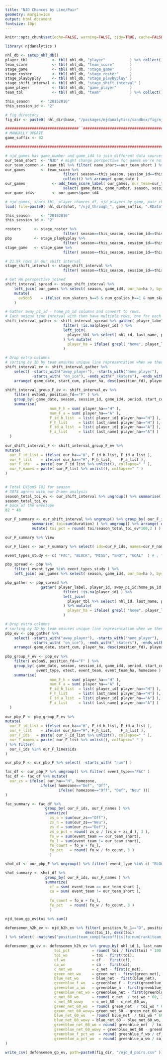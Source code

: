 ```yaml
---
title: "NJD Chances by Line/Pair"
geometry: margin=1cm
output: html_document
fontsize: 10pt
---
```


```r

knitr::opts_chunk$set(echo=FALSE, warning=FALSE, tidy=TRUE, cache=FALSE, OutDec = ",")
```

```r
library( njdanalytics )

nhl_db <- setup_nhl_db()
player_tbl           <- tbl( nhl_db, "player"           ) %>% collect()
team_score           <- tbl( nhl_db, "team_score"       )
stage_game           <- tbl( nhl_db, "stage_game"       )
stage_roster         <- tbl( nhl_db, "stage_roster"     )
stage_playbyplay     <- tbl( nhl_db, "stage_playbyplay" )
stage_shift_interval <- tbl( nhl_db, "stage_shift_interval" )
game_player          <- tbl( nhl_db, "game_player"      )
team_tbl             <- tbl( nhl_db, "team"             ) %>% collect()

this_season     <- "20152016"
this_session_id <- "2"

# fig directory
fig_dir <- paste0( nhl_dir$base, "/packages/njdanalytics/sandbox/fig/njd2016/f_lines" )

#################################``########################################
# MANUALLY UPDATE
game_suffix <- 82

#########################################################################

# njd_games has game_number and game_id4 to join different data sources
our_team_short  <- "NJD" # might change perspective for games we're not in?
our_team_common <- team_tbl %>% filter( name_short==our_team_short ) %>% select( name_common ) %>% unlist( use.names = F )
our_games       <- team_score %>% 
                          filter( season==this_season, session_id==this_session_id, team_short==our_team_short) %>%
                          collect() %>% arrange( game_date )
our_games            <- add_team_score_label( our_games, our_team=our_team_short ) %>%
                          select( game_date, game_number, season, session_id, game_id4, ha, opp_team_short, game_label )
our_game_id4s        <- our_games$game_id4

# njd_games, shots_tbl, player_chances_df, njd_players_by_game, pair_chances_df
load( file=paste0( nhl_dir$shot, "/njd_through_", game_suffix, ".RData" ))
```


```r
this_season     <- "20152016"
this_session_id <- "2"
```

```r
rosters      <- stage_roster %>% 
                          filter( season==this_season, session_id==this_session_id, game_id4 %in% our_game_id4s ) %>% collect()
pbp          <- stage_playbyplay %>% 
                          filter( season==this_season, session_id==this_session_id, game_id4 %in% our_game_id4s ) %>% collect()
stage_game   <- stage_game %>% 
                          filter( season==this_season, session_id==this_session_id, game_id4 %in% our_game_id4s ) %>% collect()

# 21.9k rows in our shift interval
stage_shift_interval <- stage_shift_interval %>%
                          filter( season==this_season, session_id==this_session_id, game_id4 %in% our_game_id4s ) %>% collect()
```

```r
# Get HA perspective joined
shift_interval_spread <- stage_shift_interval %>% 
    left_join( our_games %>% select( season, game_id4, our_ha=ha ), by=c( "season", "game_id4" ) ) %>% 
    mutate(
      ev5on5    = ifelse( num_skaters_h==5 & num_goalies_h==1 & num_skaters_a==5 & num_goalies_a==1, TRUE, FALSE )
    )

# Gather away_p1_id - home_p6_id columns and convert to rows.
# Each unique time interval with then have multiple rows, one for each on ice player.
shift_interval_gather <- shift_interval_spread %>% gather( player_label, player_id, away_p1_id:home_p6_id ) %>% 
                          filter( !is.na(player_id) ) %>% 
                          left_join(
                            player_tbl %>% select( nhl_id, last_name, position_fd ), by=c( "player_id"="nhl_id" )
                          ) %>% mutate(
                            player_ha = ifelse( grepl( "home", player_label ), "H", "A" )
                          )

# Drop extra columns
# sorting by ID by team ensures unique line representation when we then push into lists
shift_interval_ev <- shift_interval_gather %>% 
    select( -starts_with("away_player"), -starts_with("home_player"), 
            -starts_with( "on_ice"), -ends_with("_skaters"), -ends_with( "_goalie") ) %>% 
    arrange( game_date, start_cum, player_ha, desc(position_fd), player_id ) 
  
shift_interval_group_F_ev <- shift_interval_ev %>% 
    filter( ev5on5, position_fd=="F" ) %>% 
    group_by( game_date, season, session_id, game_id4, period, start_cum, duration, our_ha ) %>% 
    summarise(
                    num_F_h = sum( player_ha=="H" ),
                    num_F_a = sum( player_ha=="A" ),
                    F_id_h_list  = list( player_id[ player_ha=="H"] ),
                    F_h_list     = list( last_name[ player_ha=="H"] ),
                    F_id_a_list  = list( player_id[ player_ha=="A"] ),
                    F_a_list     = list( last_name[ player_ha=="A"] )
  ) 
  
our_shift_interval_F <- shift_interval_group_F_ev %>% 
mutate(
  our_F_id_list = ifelse( our_ha=="H", F_id_h_list, F_id_a_list ),
  our_F_list    = ifelse( our_ha=="H", F_h_list,    F_a_list ),
  our_F_ids   = paste( our_F_id_list %>% unlist(), collapse=" " ),
  our_F_names = paste( our_F_list %>% unlist(), collapse=" " )
) 
    
```

```r
# Total EV5on5 TOI for season
# 3874 agrees with our D-men analysis
season_total_toi_ev <- our_shift_interval %>% ungroup() %>% summarise( toi=sum(duration) ) %>% unlist(use.names = F)
season_total_toi_ev
# back of the envelope
82 * 48

our_F_summary <- our_shift_interval %>% ungroup() %>% group_by( our_F_ids, our_F_names ) %>% 
            summarise( toi=sum(duration) ) %>% ungroup() %>% arrange( desc( toi )) %>% filter( toi > 30 ) %>% 
            mutate( toi_pct = round( toi/season_total_toi_ev*100,2 ) )

our_F_summary %>% View

our_F_lines <- our_F_summary %>% select( ids=our_F_ids, names=our_F_names )
```

```r
event_types_study <- c( "FAC", "BLOCK", "MISS", "SHOT", "GOAL"  ) # , "ICING",  "OFFSIDE", "PENL"

pbp_spread <- pbp %>% 
    filter( event_type %in% event_types_study ) %>% 
    left_join( our_games %>% select( season, game_id4, our_ha=ha ), by=c( "season", "game_id4" ) )

pbp_gather <- pbp_spread %>% 
                gather( player_label, player_id, away_p1_id:home_p6_id ) %>% 
                          filter( !is.na(player_id) ) %>% 
                          left_join(
                            player_tbl %>% select( nhl_id, last_name, position_fd ), by=c( "player_id"="nhl_id" )
                          ) %>% mutate(
                            player_ha = ifelse( grepl( "home", player_label ), "H", "A" )
                          )

# Drop extra columns
# sorting by ID by team ensures unique line representation when we then push into lists
pbp_ev <- pbp_gather %>% 
    select( -starts_with("away_player"), -starts_with("home_player"), 
            -starts_with( "on_ice"), -ends_with("_skaters"), -ends_with( "_goalie") ) %>% 
    arrange( game_date, start_cum, player_ha, desc(position_fd), player_id ) 
  
pbp_group_F_ev <- pbp_ev %>% 
    filter( ev5on5, position_fd=="F" ) %>% 
    group_by( game_date, season, session_id, game_id4, period, start_cum, our_ha, 
              event_type, etext, event_team, event_team_ha, homezone ) %>% 
    summarise(
                    num_F_h = sum( player_ha=="H" ),
                    num_F_a = sum( player_ha=="A" ),
                    F_id_h_list  = list( player_id[ player_ha=="H"] ),
                    F_h_list     = list( last_name[ player_ha=="H"] ),
                    F_id_a_list  = list( player_id[ player_ha=="A"] ),
                    F_a_list     = list( last_name[ player_ha=="A"] )
  ) 
  
our_pbp_F <- pbp_group_F_ev %>% 
mutate(
  our_F_id_list = ifelse( our_ha=="H", F_id_h_list, F_id_a_list ),
  our_F_list    = ifelse( our_ha=="H", F_h_list,    F_a_list ),
  our_F_ids   = paste( our_F_id_list %>% unlist(), collapse=" " ),
  our_F_names = paste( our_F_list %>% unlist(), collapse=" " )
) %>% filter(
  our_F_ids %in% our_F_lines$ids
)

our_pbp_F <- our_pbp_F %>% select( -starts_with( "num") )
```

```r
fac_df <- our_pbp_F %>% ungroup() %>% filter( event_type=="FAC" ) 
fac_df <- fac_df %>% mutate(
  our_zs = ifelse( our_ha=="H", homezone,
                ifelse( homezone=="Def", "Off",
                        ifelse( homezone=="Off", "Def", "Neu" )))
)

fac_summary <- fac_df %>% 
                  group_by( our_F_ids, our_F_names ) %>% 
                  summarize( 
                    zs_o = sum(our_zs=="Off"),
                    zs_n = sum(our_zs=="Neu"),
                    zs_d = sum(our_zs=="Def"),
                    zs_o_pct = round( zs_o / (zs_o + zs_d ), 3 ),
                    fo_w = sum(event_team == our_team_short),
                    fo_l = sum(event_team != our_team_short),
                    fo_count = fo_w + fo_l,
                    fo_pct   = round( fo_w / fo_count, 3 )
                    )

```

```r
shot_df <- our_pbp_F %>% ungroup() %>% filter( event_type %in% c( "BLOCK", "MISS", "SHOT", "GOAL") ) 

shot_summary <- shot_df %>% 
                  group_by( our_F_ids, our_F_names ) %>% 
                  summarize( 
                    cf = sum( event_team == our_team_short ),
                    ca = sum( event_team != our_team_short ),
                    
                    fo_count = fo_w + fo_l,
                    fo_pct   = round( fo_w / fo_count, 3 )
                    )
```






```r
njd_team_gp_ev$toi %>% sum()

defensemen_h2h_ev <- njd_h2h_ev %>% filter( position_fd_1=="D", position_fd_2=="D" ) %>% arrange(
                                    desc(toi_1), desc(toi)
) %>% select( -matches("position|team_comp|faceoff|is|fo|num|rank|team_short|shoots"))

defensemen_gp_ev <- defensemen_h2h_ev %>% group_by( nhl_id_1, last_name_1, toi_1 ) %>% mutate(
                      toi_pct          = round( toi / first(toi) * 100, 1),
                      toi_wo           = toi - first(toi),  
                      cf_wo            = cf -  first(cf),
                      ca_wo            = ca -  first(ca),
                      c_net_wo         = c_net - first(c_net),
                      green_net_wo     = green_net - first(green_net),
                      blue_net_wo      = blue_net - first(blue_net),
                      greenblue_f_wo   = greenblue_f - first(greenblue_f),
                      greenblue_a_wo   = greenblue_a - first(greenblue_a),
                      greenblue_net_wo = greenblue_net - first(greenblue_net),
                      c_net_60_wo      = round( c_net  / toi_wo * 60, 3 ),
                      c_net_60_wowy    = c_net_60 - c_net_60_wo,
                      green_net_60_wo  = round( green_net  / toi_wo * 60, 3 ),
                      green_net_60_wowy= green_net_60 - green_net_60_wo,
                      blue_net_60_wo   = round( blue_net  / toi_wo * 60, 3 ),
                      blue_net_60_wowy = blue_net_60 - blue_net_60_wo,
                      greenblue_net_60_wo = round( greenblue_net  / toi_wo * 60, 3 ),
                      greenblue_net_60_wowy = greenblue_net_60 - greenblue_net_60_wo,
                      greenblue_f_pct_wo  = round( greenblue_f_wo / cf_wo * 100, 3 ),
                      greenblue_a_pct_wo  = round( greenblue_a_wo / ca_wo * 100, 3 )
)

write_csv( defensemen_gp_ev, path=paste0(fig_dir, "/njd_d_pairs.csv" ))
```












